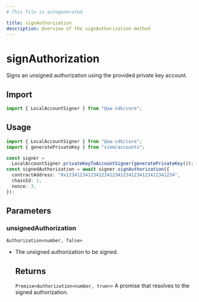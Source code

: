 ```yaml
---
# This file is autogenerated

title: signAuthorization
description: Overview of the signAuthorization method
---
```


# signAuthorization

Signs an unsigned authorization using the provided private key account.

## Import

```ts
import { LocalAccountSigner } from "@aa-sdk/core";
```

## Usage

```ts twoslash
import { LocalAccountSigner } from "@aa-sdk/core";
import { generatePrivateKey } from "viem/accounts";

const signer =
  LocalAccountSigner.privateKeyToAccountSigner(generatePrivateKey());
const signedAuthorization = await signer.signAuthorization({
  contractAddress: "0x1234123412341234123412341234123412341234",
  chainId: 1,
  nonce: 3,
});
```

## Parameters

### unsignedAuthorization

`Authorization<number, false>`

- The unsigned authorization to be signed.

  ## Returns

  `Promise<Authorization<number, true>>`
  A promise that resolves to the signed authorization.
